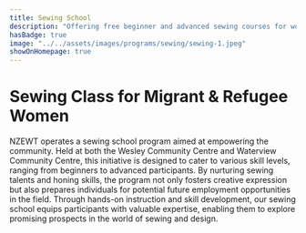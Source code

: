 ```yaml
---
title: Sewing School
description: "Offering free beginner and advanced sewing courses for women's skill development and employment opportunities."
hasBadge: true
image: "../../assets/images/programs/sewing/sewing-1.jpeg"
showOnHomepage: true
---
```


# Sewing Class for Migrant & Refugee Women

NZEWT operates a sewing school program aimed at empowering the community. Held at both the Wesley Community Centre and Waterview Community Centre, this initiative is designed to cater to various skill levels, ranging from beginners to advanced participants. By nurturing sewing talents and honing skills, the program not only fosters creative expression but also prepares individuals for potential future employment opportunities in the field. Through hands-on instruction and skill development, our sewing school equips participants with valuable expertise, enabling them to explore promising prospects in the world of sewing and design.
